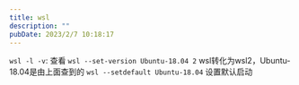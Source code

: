 ```yaml
---
title: wsl
description: ""
pubDate: 2023/2/7 10:18:17
---
```


`wsl -l -v`: 查看
`wsl --set-version Ubuntu-18.04 2` wsl转化为wsl2，Ubuntu-18.04是由上面查到的
`wsl --setdefault Ubuntu-18.04` 设置默认启动